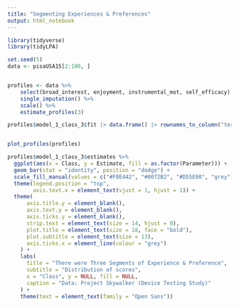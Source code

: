 ```yaml
---
title: "Segmenting Experiences & Preferences"
output: html_notebook
---
```



```r
library(tidyverse)
library(tidyLPA)
```

```r
set.seed(5)
data <- pisaUSA15[2:100, ]


profiles <- data %>%
    select(broad_interest, enjoyment, instrumental_mot, self_efficacy) %>%
    single_imputation() %>%
    scale() %>%
    estimate_profiles(3) 

profiles$model_1_class_3$fit |> data.frame() |> rownames_to_column("term") |> rename(estimate = 2) |> mutate(estimate = round(estimate, 3))


plot_profiles(profiles)

profiles$model_1_class_3$estimates %>%
  ggplot(aes(x = Class, y = Estimate, fill = as.factor(Parameter))) +
  geom_bar(stat = "identity", position = "dodge") +
  scale_fill_manual(values = c("#F0E442", "#0072B2", "#D55E00", "grey")) +
  theme(legend.position = "top", 
        axis.text.x = element_text(vjust = 1, hjust = 1)) +
  theme(
      axis.title.y = element_blank(),
      axis.text.y = element_blank(),
      axis.ticks.y = element_blank(),
      strip.text = element_text(size = 14, hjust = 0),
      plot.title = element_text(size = 18, face = "bold"),
      plot.subtitle = element_text(size = 13),
      axis.ticks.x = element_line(colour = "grey")
    ) +
    labs(
      title = "There were Three Segments of Experience & Preference",
      subtitle = "Distribution of scores",
      x = "Class", y = NULL, fill = NULL,
      caption = "Data: Project Skywalker (Device Testing Study)"
    ) +
    theme(text = element_text(family = "Open Sans"))

```

